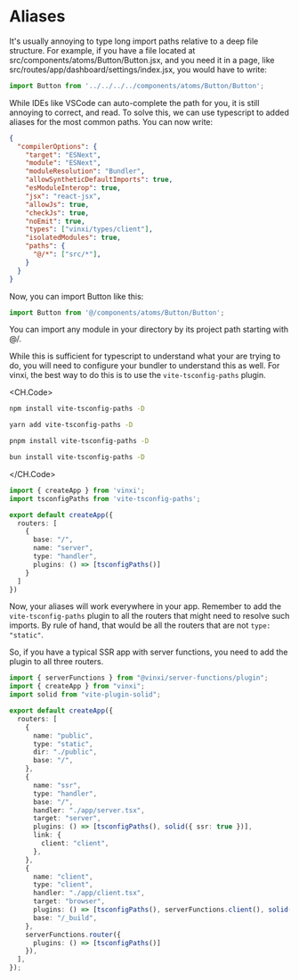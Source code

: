 # Aliases

It's usually annoying to type long import paths relative to a deep file structure. For example, if you have a file located at src/components/atoms/Button/Button.jsx, and you need it in a page, like src/routes/app/dashboard/settings/index.jsx, you would have to write:

```ts src/routes/app/dashboard/settings/index.jsx
import Button from '../../../../components/atoms/Button/Button';
```

While IDEs like VSCode can auto-complete the path for you, it is still annoying to correct, and read. To solve this, we can use typescript to added aliases for the most common paths. You can now write:

```json tsconfig.json
{
  "compilerOptions": {
    "target": "ESNext",
    "module": "ESNext",
    "moduleResolution": "Bundler",
    "allowSyntheticDefaultImports": true,
    "esModuleInterop": true,
    "jsx": "react-jsx",
    "allowJs": true,
    "checkJs": true,
    "noEmit": true,
    "types": ["vinxi/types/client"],
    "isolatedModules": true,
    "paths": {
      "@/*": ["src/*"],
    }
  }
}

```

Now, you can import Button like this:

```ts src/routes/app/dashboard/settings/index.jsx
import Button from '@/components/atoms/Button/Button';
```

You can import any module in your directory by its project path starting with @/. 

While this is sufficient for typescript to understand what your are trying to do, you will need to configure your bundler to understand this as well. For vinxi, the best way to do this is to use the `vite-tsconfig-paths` plugin. 

<CH.Code>

```bash npm
npm install vite-tsconfig-paths -D
```

```bash yarn
yarn add vite-tsconfig-paths -D
```

```bash pnpm
pnpm install vite-tsconfig-paths -D
```

```bash bun
bun install vite-tsconfig-paths -D
```

</CH.Code>


```ts app.config.js
import { createApp } from 'vinxi';
import tsconfigPaths from 'vite-tsconfig-paths';

export default createApp({
  routers: [
    {
      base: "/",
      name: "server",
      type: "handler",
      plugins: () => [tsconfigPaths()]
    }
  ]
})

```

Now, your aliases will work everywhere in your app. Remember to add the `vite-tsconfig-paths` plugin to all the routers that might need to resolve such imports. By rule of hand, that would be all the routers that are not `type: "static"`.

So, if you have a typical SSR app with server functions, you need to add the plugin to all three routers.

```ts app.config.js
import { serverFunctions } from "@vinxi/server-functions/plugin";
import { createApp } from "vinxi";
import solid from "vite-plugin-solid";

export default createApp({
  routers: [
    {
      name: "public",
      type: "static",
      dir: "./public",
      base: "/",
    },
    {
      name: "ssr",
      type: "handler",
      base: "/",
      handler: "./app/server.tsx",
      target: "server",
      plugins: () => [tsconfigPaths(), solid({ ssr: true })],
      link: {
        client: "client",
      },
    },
    {
      name: "client",
      type: "client",
      handler: "./app/client.tsx",
      target: "browser",
      plugins: () => [tsconfigPaths(), serverFunctions.client(), solid({ ssr: true })],
      base: "/_build",
    },
    serverFunctions.router({
      plugins: () => [tsconfigPaths()]
    }),
  ],
});
```
